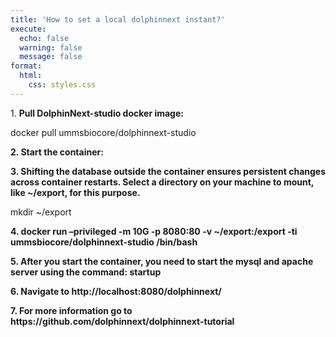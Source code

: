 ```yaml
---
title: 'How to set a local dolphinnext instant?'
execute:
  echo: false
  warning: false
  message: false
format: 
  html:
    css: styles.css
---
```


::: {.box-border .flex .h-auto .w-full .flex-col .rounded-2xl .bg-white .p-4 .shadow}
<div>

::: {.flex .w-full .flex-row .mr-4 .flex .flex-grow .flex-row .bg-opacity-0 .font-sans}
[1.]{.group-one .flex .h-10 .w-10 .flex-shrink-0 .cursor-pointer .flex-col .items-center .justify-center .rounded-full .font-sans .text-base .bg-indigo-50 .text-indigo-500 .font-bold .mr-4} [**Pull DolphinNext-studio docker image:**]{.m-0 .flex .h-auto .w-full .flex-grow-0 .flex-col .justify-center .align-middle .leading-6 .text-blueGray-700}
:::

docker pull ummsbiocore/dolphinnext-studio

</div>
:::

::: {.box-border .flex .h-auto .w-full .flex-col .rounded-2xl .bg-white .p-4 .shadow}
<div>

**2. Start the container:**

</div>
:::

**3. Shifting the database outside the container ensures persistent changes across container restarts. Select a directory on your machine to mount, like \~/export, for this purpose.**

mkdir \~/export

**4. docker run --privileged -m 10G -p 8080:80 -v \~/export:/export -ti ummsbiocore/dolphinnext-studio /bin/bash**

**5. After you start the container, you need to start the mysql and apache server using the command: startup**

**6. Navigate to http://localhost:8080/dolphinnext/**

**7. For more information go to https://github.com/dolphinnext/dolphinnext-tutorial**
